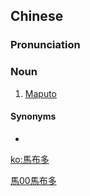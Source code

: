 {{also|马布多}}
==Chinese==
{{zh-forms|s=马布多}}

===Pronunciation===
{{zh-pron
|m=Mǎbùduō
|cat=n
}}

===Noun===
{{zh-noun}}

# [[Maputo]]

====Synonyms====
* {{l|zh|馬普托}}

[[Category:zh:Capital cities|馬00馬布多]]

[[ko:馬布多]]